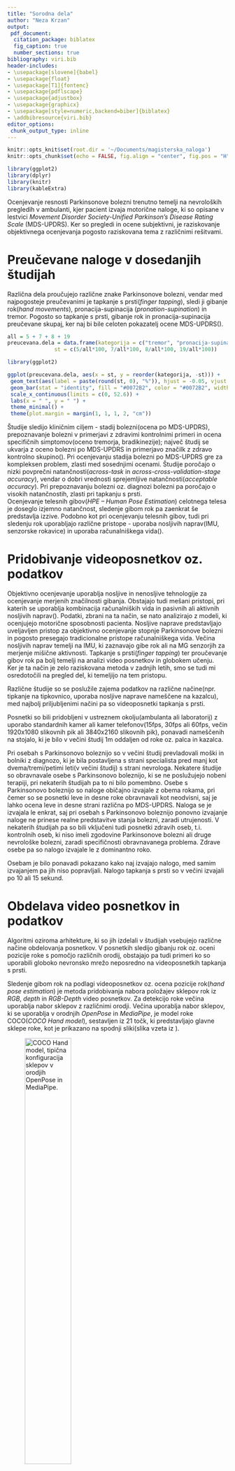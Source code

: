 ```yaml
---
title: "Sorodna dela"
author: "Neza Krzan"
output:
 pdf_document:
  citation_package: biblatex
  fig_caption: true
  number_sections: true
bibliography: viri.bib
header-includes:
- \usepackage[slovene]{babel}
- \usepackage{float}
- \usepackage[T1]{fontenc}
- \usepackage{pdflscape}
- \usepackage{adjustbox}
- \usepackage{graphicx}
- \usepackage[style=numeric,backend=biber]{biblatex}
- \addbibresource{viri.bib}
editor_options: 
 chunk_output_type: inline
---
```


```r
knitr::opts_knit$set(root.dir = '~/Documents/magisterska_naloga')
knitr::opts_chunk$set(echo = FALSE, fig.align = "center", fig.pos = "H", message = FALSE, warning = FALSE, results = F, fig.height =3, fig.width = 6.5)

library(ggplot2)
library(dplyr)
library(knitr)
library(kableExtra)
```

Ocenjevanje resnosti Parkinsonove bolezni trenutno temelji na nevroloških pregledih v ambulanti, kjer pacient izvaja motorične naloge, ki so opisane v lestvici *Movement Disorder Society-Unified Parkinson's Disease Rating Scale* (MDS-UPDRS). Ker so pregledi in ocene subjektivni, je raziskovanje objektivnega ocenjevanja pogosto raziskovana tema z različnimi rešitvami.

# Preučevane naloge v dosedanjih študijah

Različna dela proučujejo različne znake Parkinsonove bolezni, vendar med najpogosteje preučevanimi je tapkanje s prsti(*finger tapping*), sledi ji gibanje rok(*hand movements*), pronacija-supinacija (*pronation-supination*) in tremor. Pogosto so tapkanje s prsti, gibanje rok in pronacija-supinacija preučevane skupaj, ker naj bi bile celoten pokazatelj ocene MDS-UPDRS(\cite{Manzanera}).

```r
all = 5 + 7 + 8 + 19
preucevana.dela = data.frame(kategorija = c("tremor", "pronacija-supinacija", "gibanje rok", "tapkanje s prsti"),
               st = c(5/all*100, 7/all*100, 8/all*100, 19/all*100))

library(ggplot2)

ggplot(preucevana.dela, aes(x = st, y = reorder(kategorija, -st))) +
 geom_text(aes(label = paste(round(st, 0), "%")), hjust = -0.05, vjust = 0.5, size = 3) + 
 geom_bar(stat = "identity", fill = "#0072B2", color = "#0072B2", width = 0.7) +
 scale_x_continuous(limits = c(0, 52.6)) +
 labs(x = " ", y = " ") +
 theme_minimal() +
 theme(plot.margin = margin(1, 1, 1, 2, "cm"))
```

Študije sledijo kliničnim ciljem - stadij bolezni(ocena po MDS-UPDRS), prepoznavanje bolezni v primerjavi z zdravimi kontrolnimi primeri in ocena specifičnih simptomov(oceno tremorja, bradikinezije); največ študij se ukvarja z oceno bolezni po MDS-UPDRS in primerjavo značilk z zdravo kontrolno skupino(\cite{Amo-Salas}). Pri ocenjevanju stadija bolezni po MDS-UPDRS gre za kompleksen problem, zlasti med sosednjimi ocenami. Študije poročajo o nizki povprečni natančnosti(*across-task* in *across-cross-validation-stage accuracy*), vendar o dobri vrednosti sprejemljive natančnosti(*acceptable accuracy*). Pri prepoznavanju bolezni oz. diagnozi bolezni pa poročajo o visokih natančnostih, zlasti pri tapkanju s prsti. \
Ocenjevanje telesnih gibov(*HPE – Human Pose Estimation*) celotnega telesa je doseglo izjemno natančnost, sledenje gibom rok pa zaenkrat še predstavlja izzive. Podobno kot pri ocenjevanju telesnih gibov, tudi pri sledenju rok uporabljajo različne pristope - uporaba nosljivih naprav(IMU, senzorske rokavice) in uporaba računalniškega vida(\cite{Amprimoa}).

# Pridobivanje videoposnetkov oz. podatkov

Objektivno ocenjevanje uporablja nosljive in nenosljive tehnologije za ocenjevanje merjenih značilnosti gibanja. Obstajajo tudi mešani pristopi, pri katerih se uporablja kombinacija računalniških vida in pasivnih ali aktivnih nosljivih naprav(\cite{Jeon}). Podatki, zbrani na ta način, se nato analizirajo z modeli, ki ocenjujejo motorične sposobnosti pacienta. Nosljive naprave predstavljajo uveljavljen pristop za objektivno ocenjevanje stopnje Parkinsonove bolezni in pogosto presegajo tradicionalne pristope računalniškega vida. Večina nosljivih naprav temelji na IMU, ki zaznavajo gibe rok ali na MG senzorjih za merjenje mišične aktivnosti. Tapkanje s prsti(*finger tapping*) ter proučevanje gibov rok pa bolj temelji na analizi video posnetkov in globokem učenju. \ 
Ker je ta način je zelo raziskovana metoda v zadnjih letih, smo se tudi mi osredotočili na pregled del, ki temeljijo na tem pristopu.

Različne študije so se poslužile zajema podatkov na različne načine(npr. tipkanje na tipkovnico, uporaba nosljive naprave nameščene na kazalcu), med najbolj priljubljenimi načini pa so videoposnetki tapkanja s prsti. 

Posnetki so bili pridobljeni v ustreznem okolju(ambulanta ali laboratorij) z uporabo standardnih kamer ali kamer telefonov(15fps, 30fps ali 60fps, večin 1920x1080 slikovnih pik ali 3840x2160 slikovnih pik), ponavadi nameščenih na stojalo, ki je bilo v večini študij 1m oddaljen od roke oz. palca in kazalca.

Pri osebah s Parkinsonovo boleznijo so v večini študij prevladovali moški in bolniki z diagnozo, ki je bila postavljena s strani specialista pred manj kot dvema/tremi/petimi leti(v večini študij) s strani nevrologa. Nekatere študije so obravnavale osebe s Parkinsonovo boleznijo, ki se ne poslužujejo nobeni terapiji, pri nekaterih študijah pa to ni bilo pomembno. Osebe s Parkinsonovo boleznijo so naloge običajno izvajale z obema rokama, pri čemer so se posnetki leve in desne roke obravnavali kot neodvisni, saj je lahko ocena leve in desne strani različna po MDS-UPDRS. Naloga se je izvajala le enkrat, saj pri osebah s Parkinsonovo boleznijo ponovno izvajanje naloge ne prinese realne predstavitve stanja bolezni, zaradi utrujenosti. V nekaterih študijah pa so bili vključeni tudi posnetki zdravih oseb, t.i. kontrolnih oseb, ki niso imeli zgodovine Parkinsonove bolezni ali druge nevrološke bolezni, zaradi specifičnosti obravnavanega problema. Zdrave osebe pa so nalogo izvajale le z dominantno roko. 

Osebam je bilo ponavadi pokazano kako naj izvajajo nalogo, med samim izvajanjem pa jih niso popravljali. Nalogo tapkanja s prsti so v večini izvajali po 10 ali 15 sekund. 

# Obdelava video posnetkov in podatkov

Algoritmi oziroma arhitekture, ki so jih izdelali v študijah vsebujejo različne načine obdelovanja posnetkov. V posnetkih sledijo gibanju rok oz. oceni pozicije roke s pomočjo različnih orodij, obstajajo pa tudi primeri ko so uporabili globoko nevronsko mrežo neposredno na videoposnetkih tapkanja s prsti.

Sledenje gibom rok na podlagi videoposnetkov oz. ocena pozicije rok(*hand pose estimation*) je metoda pridobivanja nabora položajev sklepov rok iz *RGB*, *depth* in *RGB-Depth* video posnetkov. Za detekcijo roke večina uporablja nabor sklepov z različnimi orodji. Večina uporablja nabor sklepov, ki se uporablja v orodnjih *OpenPose* in *MediaPipe*, je model roke COCO(*COCO Hand model*), sestavljen iz 21 točk, ki predstavljajo glavne sklepe roke, kot je prikazano na spodnji sliki(slika vzeta iz \cite{Li1}).

![COCO Hand model, tipična konfiguracija sklepov v orodjih *OpenPose* in *MediaPipe*.](slike/skelet_roke.png){width=50%}

Torej zazanavanje drže roke oziroma položaj sklepov je večina študij pridobila s pomočjo orodij *MediaPipe*, *OpenPose*, *DeepLabCut* in *MMPose*, ki so v zadnjih letih najbolj uporabna. Za roko vrnejo skelet 21 točk iz katerih so potem računali različne značilke.

```r
orodja = data.frame(kategorija = c("MMPose", "DeepLabCut", "MediaPipe", "OpenPose", "druga(kombinirana) orodja"),
               st = c(12, 20, 20, 24, 24))

ggplot(orodja, aes(x = st, y = reorder(kategorija, -st))) +
 geom_text(aes(label = paste(st, "%")), hjust = -0.05, vjust = 0.5, size = 3) + 
 geom_bar(stat = "identity", fill = "#0072B2", color = "#0072B2", width = 0.7) +
 scale_x_continuous(limits = c(0, 26.7)) +
 labs(x = " ", y = " ") +
 theme_minimal() +
 theme(plot.margin = margin(1, 1, 1, 2, "cm"))
```

Dogajalo se je tudi, da zgornja orodja niso zaznala vseh sličic videoposnetka in so podatki imeli mankajoče točke skeleta posameznih sličic. Nekateri so se problema lotili z linearno interpolacijo, ki so jo uporabili le v primeru, ko je orodje zaznalo prejšnjo in naslednjo sličico. Posnetke, kjer orodja niso zaznala več sličic, so odstranili iz podatkov. 

Identificirali so tudi posamična gibanja tapkanja s prsti - cikel tapkanja. Nekateri so se problema lotili z izračunom razdalje med palcem in kazalcem oz. kotne razdalje med palcem in kazalcem in na podlagi tega ter standardnih algoritmov določili vrh in dno amplitude oz. odpiranje in zapiranje prstov. Večina se jih je posluževalo izračuna evklidske razdalje med palcem in kazalcem, saj so bili koti občutljivi na nagib kamere - med kamero in roko bi moralo biti 90 stopinj. 

Orodja so v podatke vpeljala visokofrekvenčne šume, ki nastanejo zaradi prileganja skeleta orodja roki in tremorja oseb s Parkinsonovo boleznijo. Pridobljene razdalje oz. kote so zato zgladili na različne načine.

Nekatere študije so se lotile tudi problema neravnovesja razredov - večina je bila uporabljen tehnika SMOTE(*Synthetic Minority Oversampling Technique*). S to tehniko so povečali manj zastopane razrede in zmanjšali prekomerno zastopane razrede v njihovih podatkih. 
Pred računanjem značilk so nekateri avtorji, predvsem tist, ki se niso posluževali ročnega računanja značilk, podatke normalizirali z uporabo povprečja in standardne deviacije podatkov(Z-score normalization).

# Značilke

Večina avtorjev je svoje modele gradila na ročno izračunanih značilkah(*manual features*) glede na smernice ocen po lestvici MDS-UPDRS. Ker pa nekateri niso dobro poznali problema in značilnosti Parkinsonove bolezni, ali pa so model, naučen na ročno izračunanik značilkah, želeli primerjati, so se izračuna značilk lotili z nevronskimi mrežami. Kot vhodni podatek so podali časovno zaporedje podatkov, model pa je iz njih izločili značilke. 

Ročno računanje značilk je temeljilo na signalih, ki so predstavljali pospešek(*acceleration*), kotna hitrost(*angular velocity*), premik(*displacement*) in kot(*angle*) v časovni vrsti. 

Za izračun sprememb območja in hitrost tapkanja prstov so avtorji po večini izbrali dvodimenzionalne podatke o sklepih, kjer je posamezen sklep $J_i$, $i = 1, \dots, 21$(model roke COCO) definiran kot $J_i = (x_i, y_i)$ oz. trodimenzionalne podatke o sklepih, torej posamezen sklep $J_i$, $i = 1, \dots, 21$(model roke COCO) je definiran kot $J_i = (x_i, y_i, z_i)$, s katerimi so računali evklidske razdalje med posameznimi sklepi v določenem časovnem okvirju, najpogosteje razdaljo med palcem in kazalcem(\cite{Li1}). Evklidska razdalja med palcem in kazalcem v časovnem okvirju $t$ za dvodimenzionalne podatke je definirana kot

$$
D_t = d(J_4^t, J_8^t) = \sqrt{(x_4^t - x_8^t)^2 + (y_4^t - y_8^t)^2}
$$

oz. za trodimenzionalne podatke

$$
D_t = d(J_4^t, J_8^t) = \sqrt{(x_4^t - x_8^t)^2 + (y_4^t - y_8^t)^2 + (z_4^t - z_8^t)^2}.
$$

Med najpogosteje izbranimi značilkami so bile amplituda, hitrost, utrujenost oz. zastoj in oklevanje ter frekvenca. Te značilke so bile definirane in izračunane na različne načine, glede na študijo. 

## Amplituda(*amplitude*) in hitrost(*velocity*)

Amplituda in hitrost sta dve najbolj običajni značilki, ki se analizirata za oceno Parkinsonove bolezni z uporabo tapkanja s prsti. V večini primerov sta definirani kot:

*Amplituda: razdalja med palcem in kazalcem.*\
*Hitrost: razlika v amplitudi skozi čas.*

**Definicija**: V podatkih, pridobljenih s pomočjo orodja, lahko definiramo vrhove amplitude kot $p = [p_1, p_2, \dots, p_N]$, kjer $p_n$ predstavlja vrh $n$-te amplitude in $A_n$ predsatvlja pripadajočo amplitudo vrha $p_n$. Definirajmo še minimume amplitud kot $m = [m_1, m_2, \dots, m_N]$. Potem lahko definiramo naslednje pojme(\cite{Moshkova}, \cite{Li2}).\
*Amplituda odpiranja* je razlika med najvišjo in najnižjo točko v fazi odpiranja gibanja. Izračuna se po formuli $F_{amp - opn} = p_n-m_n$.\
*Amplituda zapiranja* je razlika med najvišjo in najnižjo točko v fazi zapiranja gibanja. Izračuna se po formuli $F_{amp - cls} =p_{n-1}-m_{n}$.\
*Hitrost odpiranja* je razlika med največjim in najmanjšim vrhom v fazi odpiranja gibanja, deljena z ustreznim časovnim intervalom. Izračuna se po formuli $$F_{spd - opn} =\frac{p_n-m_n}{tp_n-tm_n}.$$\
*Hitrost zapiranja* je razlika med največjim in najmanjšim vrhom v fazi zapiranja gibanja, deljena z ustreznim časovnim intervalom. Izračuna se po formuli $$F_{spd - cls} =\frac{p_{n-1}-m_{n}}{tp_{n-1}-tm_{n}}.$$
*Povprečje amplitude* je $$F_{amp - mean} = \frac{\sum_{n=1}^{N}A_n}{N}.$$ \
*Varianca amplitude* je $$F_{amp - var}\frac{\sum_{n=1}^{N}(A_n - F_{amp - mean})^2}{N}.$$ \
*Povprečna hitrost gibanja prsta* je $$F_{spd - mean} = \frac{\sum_{n=1}^{N-1}V_n}{N-1},$$ kjer je $V_n = \frac{A_n + A_{n-1}}{\Delta t_n}$, $\Delta t_n = t_n - t_{n-1}$ časovni interval med $n-1$-tim in $n$-tim vrhom amplitude. \
*Varianca hitrosti* je $$F_{spd - var} = \frac{\sum_{n=1}^{N-1}(V_n - F_{spd - mean})^2}{N-1}.$$

![Shematična označitev odvisnosti amplitude gibanj(A) od števila sličic(t).](slike/amplituda_znacilke.png){width=90%}

S pomočjo zgornjih definicij so bile pogosto izračunane povprečna, maksimalna in minimalna hitrost odpiranja in zapiranja ter amplituda odpiranja in zapiranja, standardni odklon amplitude odpiranja in zapiranja, povprečje in koeficient variacije amplitude gibanja, hitrosti gibanja(amplituda gibanja/trajanje gibanja), hitrosti gibanja pri odpiranju in zapiranju, hitrost gibanja (število pritiskov glede na čas) in upad amplitude(povprečna amplituda v prvi polovici poskusa v primerjavi s povprečno amplitudo v drugi polovici poskusa) ter prelomna točka amplitude(*breakpoint*, $F_{amp- bp}$) in hitrosti(*breakpoint*, $F_{vel- bp}$).

## Utrujenost oz. zastoj in oklevanje(*halt and hesitation*)
Utrujenost oz. zastoj in oklevanje sta lastnosti pri kateri imamo več različnih pristopov, uporabljenih za njeno oceno. \
Zastoj je bil ponavadi opredeljen kot trenutek popolne ustavitve, oklevanje pa kot opazen upad hitrosti. Ta dva pojma so opredelili s pomočjo vrhov $p = [p_1, p_2, \dots, p_n, \dots, p_N]$, kjer so uporabili model prilagajanja krivulje množici $p$, z namenom ocene trenda vrhov. Predpostavljamo, da je $p_n$ vrh, ko je prišlo do zastoja in oklevanja, $\hat{p}_n$ pa predstavlja napovedani vrh na podlagi prilagojenega modela. Potem je značilka zastoja in oklevanja lahko definirana(\cite{Li2}) kot

$$
F_{hh} = \begin{cases}
1, \text{ če } \lvert \hat{p}_n - p_n \lvert \ge \theta \\
0, \text{ če } \lvert \hat{p}_n - p_n \lvert < \theta
\end{cases},
$$

kjer je prag(*threshold*) definiran kot $\theta = \alpha \cdot \frac{A_{n+1}+ A_{n-1}}{2}$, $\alpha$ pa je parameter, ki nadzoruje zaznamo prag(*detection threshold*). 

Utrujenost pa so ponavadi definirali kot 

- gradient amplitude glede na čas, 
- razlika med številom vrhov v dveh časovnih intervalih,
- koeficient variacije v hitrosti tapkanja,
- razlika med povprečno vrednostjo amplitude v dveh časovnih intervalih,
- koeficient variacije v maksimalni amplitudi tapkanja prstov,
- pospešek tapkanja.


## Frekvenca(*frequency*) oz. ritem(*rhythm*)

Uporabljata se oba pojma, ampak ne pomenita vedno isto. Izračun lahko temelji na na uporabi hitre Fourierove transformacije(*Fast Fourier Transform*), eden izmed pristopov je tudi uporaba lastnosti "prekrižna korelacija med normaliziranimi vrhovi"(*cross-correlation between the normalized peaks*) za oceno doslednosti in ritma pri tapkanju. 

**Definicija:** Frekvenca je enota, deljena s časovnim razponom enega gibanja. Izračunamo jo po formuli

$$
F_{freq} = \frac{1}{tp_{n} - tp_{n-1}}.
$$

Računali pa so predvsem povprečne frekvenca($F_{freq - avg}$) in standardni odklon frekvence($F_{freq - sd}$. 

## Druge značilke

Glede na vrhove $p = [p_1, p_2, \dots, p_N]$ so računali še število gibanj, štetih po maksimalnih vrhovih, maksimalen vrh($max_{i = 1, \dots, N}\{p_i\}$) in dno($max_{i = 1, \dots, N}\{m_i\}$) ter minimalen vrh($min_{i = 1, \dots, N}\{p_i\}$) in dno($min_{i = 1, \dots, N}\{m_i\}$) amplitude, povprečno število maksimalnih in minimalnih vrhov ter dna glede na določen časovni interval $t$ ter število vrhov v določenem časovnem intervalu $t$($F_p(t)$).

Nekateri so v model vključili tudi dva demografska dejavnika - *spol* in *starost*. To temelji na opažanju, da naj bi lahko starejši posamezniki kazali znake bradikinezije, povezane s staranjem, neodvisno od Parkinsonove bolezni, ter da lahko starost in spol vplivata na razvoj bolezni.

## Izbira značilk

Izračunane značilke so ponavadi standardizirali z uporabo metode *StandardScalar*, kar naj bi zagotvaljalo, da vse značilke enako prispevajo k modelu in da ne bi katera izmed značilk prevladovala pri učenju modela ali pa so bile značilke normalizirane s standardno normalno porazdelitvijo(povprečje 0 in standardni odklon 1).

V študijah, kjer so imeli več značilk, so iskali tudi optimalno množico značilk - značilke, ki so najpomembnejše pri klasifikaciji Parkinsonove bolezni. Iskanje optimalne množice značilk se je razlikovalo glede na glavo nalogo zo. cilj študije. Tisti, ki so imeli, poleg nabora podatkov oseb s Parkinsonovo boleznijo, še nabor podatkov zdravih(kontrolnih) oseb, so primerjali značilke, izračunane za obe skupini oseb. Značilke so bile pregledane s pomočjo statističnega testiranja, da se ocenijo porazdelitve v teh dveh skupinah oseb. Ker so značilke pokazale nenormalno porazdelitev s pomočjo Shapiro-Wilkovega testa, so lahko uporabljali Mann-Whitneyev U-test za neodvisne vzorce, za prepoznavanje značilk, ki so v obeh skupinah oseb porazdeljene različno. Uporabljali so značilke, ki so bile, glede na skupino oseb, porazdeljene različno. 

Za izbor množice optimalnih značilk so bili uporabljeni tudi različni algoritmi.\
Pri algoritmu *Speeded Up Robust Features*(SURF) so bile izbrane značilke s pozitivnim rezultatom, ker to pomeni, da je značilka stabilna, točna in potencialno uporabna za nadaljnje operacije.\
Algritem *Reursive Feature Elimination*(RFE) iterativno odstranjuje najmanj pomembne značilke na podlagi uspešnosti modela podpornih vekorjev(SVM), na koncu pa izbere množico, ki najbolje prispeva k nalogi klasifikacije(\cite{Govindua2}).\
*SelectKBest* razvršča značilke glede na njihov *k-score*, metriko, ki meri relevantnost in informativnost posamezne značilke glede na ciljno spremenljivko. Značlke, ki imajo najvišje *k-score*, so prednostno vključene v končni nabor značilk, medtem ko so manj informativne značilke izključene.\

Nekateri avtorji so po gradnji modelov na množici izbranih značilk ugotovili, da izključitev določenih značilk in s tem poslabšanje ravnovesja med značilkami povzroči poslabšanje modela, zato so se vselej odločili za gradnjo modela na celotnem naboru značilk. 

# Modeli

Osredotočili smo se na pregled del, kjer so izvajali klasifikacijsko napoved, binarno ali multiklasifikacijsko. Glavni cilj študij je torej bil implementirati model za napovedovanje ocen Parkinskonove bolezni po letstvici MDS-UPDRS. Avtorji so za gradnjo in vrednotenje modelov uporabljali knjižnico *scikit-learn* za programski jezik Python, ki ponuja orodja za različne naloge strojnega učenja.

## Gradnja modelov

Večina je usposobilo en sam večrazredni klasifikacijski model, kar pomeni, da izhod modela predstavlja vse ocene po lestvici MDS-UPDRS. Nekateri pa so usposobili več binarnih klasifikatorjev. Nekateri delujejo na način, da prvi model razvršča podatke videoposnetkov z oceno 0 v primerjavi z ocenami 1,2 in 3; drugi model razvršča podatke videoposnetkov z ocenama 0 ali 1 v primerjavi z ocenami 2 ali 3; in tretji model razvršča podatke videoposnetkov z ocenami 0, 1 ali 2 v primerjavi z oceno 3. Uporabljen je bil tudi pristop, kjer je prvi model razvrščal zdrave(kontrolne) osebe od oseb s Parkinsonovo boleznijo in če je ta prvi model pokazal, da podatki videoposnetka pripadajo osebi s Parkinsonovo boleznijo, je drugi model razvrstil ocene 1 proti ocenam 2 ali 3. In če je drugi model pokazal, oceno, višjo od 1, tretji model razvrsti ocene 2 proti ocenam 3.

Gradili so različne modele, med najbolj pogostimi pa so bili metoda podpornih vektorjev(SVM, *Support Vector Machine*) z različnimi jedri(*karnels*), ansambli, kot sto naključni gozdovi(RF, *Random Forest*) in XBoost ter običajni klasifikatorji, kot so odločitvena drevesa(*Decision Tree*), model $k$-najbližjih sosedov(*$k$-nearest neighbors*) in logistična regresija(*logistic regression*). V zadnjih letih pa se uporabljajo tudi globoke nevronske mreže(*deep neural networks*). \
Zaradi razlik v postopkih, podatkovnih zbirkah, nalogah klasifikacije in uporabljenih klasifikatorjih, ne moremo podati vpogleda, kateri način modeliranja je najboljši za klasifikacijo tapkanja s prsti po lestvici MDS-UPDRS, so pa nekateri avtorji v prvi fazi raziskovanja zgradili več modelov in potem, glede na rezultate, podrobno obravnavali le glavna dva ali tri.

```r
LR = 2
kNN = 4
SVM = 6
DT = 4
RF = 8
CNN = 4
XGBoost = 3
LightGBM = 1
GCN = 1
AdaBoost = 1
OF.DDNet = 1
FNN = 1
Drugo = LightGBM + GCN + AdaBoost + OF.DDNet + FNN

all = LR + kNN + SVM + DT + RF + CNN + XGBoost

modeli = data.frame(kategorija = c("LR", "kNN", "SVM", "DT", "RF", "CNN", "XGBoost"),
               st = c(LR, kNN, SVM, DT, RF, CNN, XGBoost))
modeli$st = round(modeli$st/all * 100, 1)

ggplot(modeli, aes(x = st, y = reorder(kategorija, -st))) +
 geom_text(aes(label = paste(st, "%")), hjust = -0.05, vjust = 0.5, size = 3) + 
 geom_bar(stat = "identity", fill = "#0072B2", color = "#0072B2", width = 0.7) +
 scale_x_continuous(limits = c(0, 29)) +
 labs(x = " ", y = " ") +
 theme_minimal() +
 theme(plot.margin = margin(1, 1, 1, 2, "cm"))
```

Pri izbiri hiperparametrov modelov so se posluževali različnih algoritmov, kot sta RandomizeSearchCV in GridSearchCV. Pri iskanju so uporabljali le podatke za učenje, da bi dodatno zagotovili robustnost naučenih klasifikatorjev oz. modelov. Podatki so torej bili razdeljeni na učne in testne, ponavadi v razmerju 70\%/30\% ali 80\%/20\%, modeli pa usposobljeni z uporabo $k$-kratne navzkrižne validacije(*$k$ - Cross Validation*), v večini primerov $k$ = 5, nekje celo $k$ = 10, pri čemer so uporabljeni le podatki iz učne množice podatkov.

## Vrednotenje modelov

Za vrednotenje modelov so standardno uporabljali štiri različne metrike, točnost(*accuracy*), natančnost(*precision*), priklic(*recall*) in F1, ki temeljijo tabela napačnih klasifikacij (*confusion matrix*). Pogosto je bila primerjava modelov narejena tudi na podlagi ploščine pod krivuljo(AUC, *Area Under Curve*). 

## Rezultati

V spodnjih tabelah so prikazane študije, njihovi avtorji, ter glavne značilnosti študije(\cite{Moshkova}, \cite{Li1}, \cite{Li2}, \cite{Lu}, \cite{Vignouda}, \cite{Guo}, \cite{Amprimo}, \cite{Morinan}, \cite{Yu}, \cite{Sarapata}, \cite{Islam}, \cite{Guarin}, \cite{Srinivasan}, \cite{Yang}) - uporabljeni podatki, cilj študije, preučevan dejavnik Parkinsonove bolezni in uporabljeni modeli strojnega učenja. Pri vsaki študiji, je prvi napisan model v stolpcu "Modeli", model, ki je dosegel najvišjo točnost in bil predstavljen kot končni relevantni model. Na spodnjem grafu lahko še vidimo točnost najboljših modelov v študijah iz tabele.

```r
leto = c(2024, 2020, 2022, 2023, 2024, 2024, 2023, 2022, 2023, 2022, 2023, 2023, 2021, 2021)
model = c("RF", "CNN", "kNN", "FNN", "CNN", "RF", "DT", "DT", "SVM", "CNN", "XBoost", "CNN", "OF-DDNet")
tocnost = c(90.4, 79.7, 94.4, 92.12, 69, 84, 60.9, 93, 81.2, 98.74, 61.33, 98.3, 48)
kategorija = c("A", "A", "A", "A", "B", "B", "A", "B", "A", "C", "A", "D", "A")

data.tocnost = data.frame(model, tocnost, kategorija)
data.tocnost$model = as.factor(data.tocnost$model)

ggplot(data.tocnost, aes(x = model , y = tocnost, fill = kategorija)) +
 geom_bar(stat = "identity", position =  position_dodge(width = 0.8), width = 0.7) +
 #scale_y_continuous(limits = c(0, 110)) +
 labs(x = "modeli", y = "točnos(%)") +
 scale_fill_manual(values = c("A" = "#0072B2", "B" = "#0090B2", "C" = "lightblue", "D" = "#0050B2")) +
 theme_minimal() +
 theme(legend.position = "none") 
```

\newpage

```r
avtorji = c("D. L. Guarín in drugi", #J. K. Wong, N. R. McFarland, A.Ramirez-Zamora", 
      "A. Moshkova in drugi", #A. Samorodov, N. Voinova, A. Volkov, E. Ivanova, E. Fedotova",
      "Z. LI in drugi", #I. Kang, M: Cai, X: Liu, Y. Wang, J. Yang",
      "G. Amprimo in drugi", #I. Rechichi, C. Ferraris, G. Olmo", 
      "S. Srinivasan in drugi", #P. Ramadass, S. K. Mathivanan, K. P.Selvam, B. D. Shivahare, M. A. Shah",
      "J. Yanga in drugi", #S. Williams, D. C. Hogg, J. E. Alty, S. D. Relton",
      "G. Morinan in drugi", #Y. Dushin, G. Sarapata, S. Rupprechter, Y. Peng, C. Girges, M. Salazar, C. Milabo, K. Sibley, T. Foltynie, I. #Cociasu, L. Ricciardi, F. Baig, F. Morgante, L. A. Leyland, R. S. Weil, R. Gilron, J. O’Keeffe",
      "G. Vignouda in drugi", #C. Desjardinsc, Q. Salardainec, M. Monginc, B. Garcinc, L. Venancea, B. Degos",
      "T. Yu in drugi", #K. W. Park, M. J. McKeown, Z. J. Wang",
      "Z. Guo in drugi", #W. Zeng, T. Yu, Y. Xu, Y. Xiao, Z. Cao, X. Cao",
      "G. Sarapata in drugi", #Y. Dushin , G. Morinan , J. Ong , S. Budhdeo, B. Kainz, J. O’Keeffe",
      "M. S. Islam in drugi", #W. Rahman, A. Abdelkader, S. Lee, P. T. Yang, J. L. Purks, J. L. Adams, R. B. Schneider, E. R. Dorsey, E. Hoque",
      "H. Li in drugi", #X. Shao, C. Zhangc, X. Qian",
      "M. Lu in drugi") #Q. Zhao, K. L. Poston, E. V. Sullivan, A. Pfefferbaum, M. Shahid, M. Katz, L. M. Kouhsari, K. Schulman, A. Milstein, J. C. Niebles, V. W. Henderson")

leto = c(2024, 2020, 2022, 2023, 2024, 2024, 2023, 2022, 2023, 2022, 2023, 2023, 2021, 2021)

podatki = c("180 videoposnetkov \n(44 ZO, 123 PB)", 
      "32 videoposnetkov \n(16 ZO, 16 PB)",
      "252 videoposnetkov",
      "95 videoposnetkov \n(60 ZO, 35 PB)",
      "195 glasovnih posnetkov \n(48 ZO, 147 PB)",
      "152 videoposnetkov \n(37 ZO, 40 PB)",
      "1156 videoposnetkov \n(528 ZO, 628 PB)", 
      "272 videoposnetkov",
      "75 videoposnetkov \n(10 ZO, 65 PB)",
      "112 videoposnetkov \n(11 ZO, 48 PB)",
      "7310 videoposnetkov",
      "250 videoposnetkov \n(78 ZO, 172 PB)",
      "744 videoposnetkov",
      "68 Videoposnetkov")

cilj.studije = c("Ocene po MDS-UPDRS, \nVK, \nveč BK za ocene MDS-UPDRS, \nrazlikovanje značilk (OZ-PB)",
         "Binarna klasifikacija(ima PB ali nima)",
         "Ocene po MDS-UPDRS, \nVK",
         "Ocene po MDS-UPDRS, \nVK, \nrazlikovanje značilk (OZ-PB)",
         "Binarna klasifikacija(ima PB ali nima)", 
         "Binarna klasifikacija(ima PB ali nima), \nrazlikovanje značilk (OZ-PB)",
         "Ocene po MDS-UPDRS, \nVK, \nveč BK za ocene MDS-UPDRS", 
         "Ocene po MDS - UPDRS, \nVK", 
         "Ocene po MDS-UPDRS, \nVK", 
         "Ocene po MDS-UPDRS, \nVK", 
         "Ocene po MDS-UPDRS, \nVK",
         "Ocene po MDS-UPDRS, \nVK", 
         "Ocene po MDS-UPDRS, \nVK",
         "Ocene po MDS-UPDRS, \nVK")

dejavnik = c("FT", 
       "FT, \nPS, \nD", 
       "FT", 
       "FT", 
       "značilnosti glasu",
       "FT",
       "FT, \nPS, \nD, \nTT, \nMN",
       "FT, \nMH",
       "FT",
       "FT",
       "FT, \nPS, \nD, \nTT, \nMN, \nvstajanje s stola",
       "FT",
       "FT",
       "FT")

orodje = c("MediaPipe",
      "LM sensor, \nMicrosoft Kinect sensor, \nPolhemus Patriot Electromagnetic tracking sensors",
      "MediaPipe, \nFCN",
      "Azure Kinect, \nMediaPipe",
      " ",
      "videoposnetki(1s izrezki)",
      " ",
      "DeepLabCut",
      "MediaPipe",
      "A2J",
      "OpenPose",
      "MediaPipe",
      "OpenPose",
      "OpenPose")
modeli = c("LR", 
      "RF, \nSVM, \nDT, \nkNN",
      "CNN",
      "kNN, \nSVM, \nRF, \nXGBoost",
      "FNN, \nkNN, \nSVM, \nRF, \nDT",
      "CNN",
      "RF",
      "DT, \nLR",
      "DT, \nSVM, \nRF",
      "SVM, \nkNN, \nRF, \nXGBoost",
      "CNN, \nRF, \nGCN",
      "XBoost, \nRF, \nAdaBoost, \nSVR, \nLightGBM",
      "CNN",
      "OF - DDNet")

dela = data.frame(avtorji, leto, podatki, cilj.studije, dejavnik, orodje, modeli) %>% arrange(leto)
dela$podatki = linebreak(dela$podatki)
dela$cilj.studije  = linebreak(dela$cilj.studije)
dela$orodje = linebreak(dela$orodje)
dela$modeli = linebreak(dela$modeli)
dela$dejavnik = linebreak(dela$dejavnik)

kable(dela[1:11,], 
   col.names = c("Avtorji", "Leto", "Podatki", "Cilj študije", "Preučevani dejavnik/i PB", "Orodje", "Modeli"),
   format = "latex", 
   caption = "Pregledane študije. Oznake: zdrave(kontrolne) osebe(ZO), osebe s Parkinsonovo boleznijo(PB), večrazredna klasifikacija(VK), binarna klasifikacija(BK), tapkanje s prsti(FT), pronacija - spinacija(PS), odpiranje in zapiranje dlani(D), tapkanje s prsti na nogi(TT), mobilnost noge(MN), logistična regresija(LR), k-najbližjih sosedov(kNN), odločitvena drevesa(DT), konvolucijske nevronske mreže(CNN), metoda podpornih vektorjev(SVM), naključni gozdovi(RF).", 
   escape = FALSE, booktabs = TRUE) %>%
  kable_styling(latex_options = c("hold_position", "scale_down")) %>%
landscape()

kable(dela[12:14,], 
   col.names = c("Avtorji", "Leto", "Podatki", "Cilj študije", "Preučevani dejavnik/i PB", "Orodje", "Modeli"),
   format = "latex", 
   caption = "(Nadaljevanje prejšnje tabele.)Pregledane študije. Oznake: zdrave(kontrolne) osebe(ZO), osebe s Parkinsonovo boleznijo(PB), večrazredna klasifikacija(VK), binarna klasifikacija(BK), tapkanje s prsti(FT), pronacija - spinacija(PS), odpiranje in zapiranje dlani(D), tapkanje s prsti na nogi(TT), mobilnost noge(MN), logistična regresija(LR), k-najbližjih sosedov(kNN), odločitvena drevesa(DT), konvolucijske nevronske mreže(CNN), metoda podpornih vektorjev(SVM), naključni gozdovi(RF).", 
   escape = FALSE, booktabs = TRUE) %>%
  kable_styling(latex_options = c("hold_position", "scale_down")) %>%
landscape()

```
